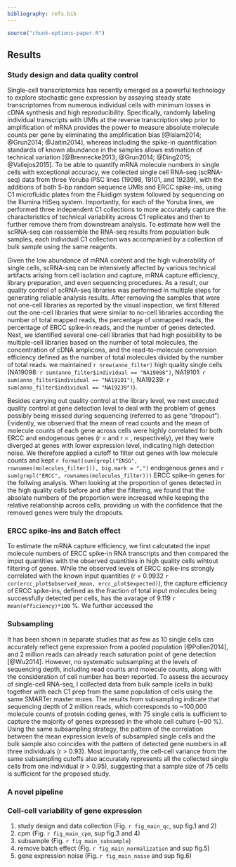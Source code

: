 ```yaml
---
bibliography: refs.bib
---
```


```r
source("chunk-options-paper.R")
```

## Results
### Study design and data quality control
Single-cell transcriptomics has recently emerged as a powerful technology to explore stochastic gene expression by assaying steady state transcriptomes from numerous individual cells with minimum losses in cDNA synthesis and high reproducibility.
Specifically, randomly labeling individual transcripts with UMIs at the reverse transcription step prior to amplification of mRNA provides the power to measure absolute molecule counts per gene by eliminating the amplification bias [@Islam2014; @Grun2014; @Jaitin2014], whereas including the spike-in quantification standards of known abundance in the samples allows estimation of technical variation [@Brennecke2013; @Grun2014; @Ding2015; @Vallejos2015].
To be able to quantify mRNA molecule numbers in single cells with exceptional accuracy, we collected single cell RNA-seq (scRNA-seq) data from three Yoruba iPSC lines (19098, 19101, and 19239), with the additions of both 5-bp random sequence UMIs and ERCC spike-ins, using C1 microfluidic plates from the Fluidigm system followed by sequencing on the Illumina HiSeq system.
Importantly, for each of the Yoruba lines, we performed three independent C1 collections to more accurately capture the characteristics of technical variability across C1 replicates and then to further remove them from downstream analysis.
To estimate how well the scRNA-seq can reassemble the RNA-seq results from population bulk samples, each individual C1 collection was accompanied by a collection of bulk sample using the same reagents.

Given the low abundance of mRNA content and the high vulnerability of single cells, scRNA-seq can be intensively affected by various technical artifacts arising from cell isolation and capture, mRNA capture efficiency, library preparation, and even sequencing procedures.
As a result, our quality control of scRNA-seq libraries was performed in multiple steps for generating reliable analysis results.
After removing the samples that were not one-cell libraries as reported by the visual inspection, we first filtered out the one-cell libraries that were similar to no-cell libraries according the number of total mapped reads, the percentage of unmapped reads, the percentage of ERCC spike-in reads, and the number of genes detected. 
Next, we identified several one-cell libraries that had high possibility to be multiple-cell libraries based on the number of total molecules, the concentration of cDNA amplicons, and the read-to-molecule conversion efficiency defined as the number of total molecules divided by the number of total reads.
we maintained `r nrow(anno_filter)` high quality single cells 
(NA19098: `r sum(anno_filter$individual == "NA19098")`,
 NA19101: `r sum(anno_filter$individual == "NA19101")`,
 NA19239: `r sum(anno_filter$individual == "NA19239")`).

Besides carrying out quality control at the library level, we next executed quality control at gene detection level to deal with the problem of genes possibly being missed during sequencing (referred to as gene “dropout”). 
Evidently, we observed that the mean of read counts and the mean of molecule counts of each gene across cells were highly correlated for both ERCC and endogenous genes (r = and r = , respectively), yet they were diverged at genes with lower expression level, indicating high detection noise. 
We therefore applied a cutoff to filter out genes with low molecule counts and kept `r format(sum(grepl("ENSG", rownames(molecules_filter))), big.mark = ",")`
endogenous genes and
`r sum(grepl("ERCC", rownames(molecules_filter)))`
ERCC spike-in genes for the follwing analysis.
When looking at the proportion of genes detected in the high quality cells before and after the filtering, we found that the absolate numbers of the proportion were increased while keeping the relative relationship across cells, providing us with the confidence that the removed genes were truly the dropouts.

### ERCC spike-ins and Batch effect
To estimate the mRNA capture efficiency, we first calcutated the input molecule numbers of ERCC spike-in RNA transcripts and then compared the imput quantities with the observed quantities in high quality cells wihtout filtering of genes. 
While the observed levels of ERCC spike-ins strongly correlated with the known input quantities (r = 0.9932 `r cor(ercc_plot$observed_mean, ercc_plot$expected)`), the capture efficiency of ERCC spike-ins, defined as the fraction of total input molecules being successfully detected per cells, has the avarage of 9.119 `r mean(efficiency)*100` %.
We further accessed the 


### Subsampling
It has been shown in separate studies that as few as 10 single cells can accurately reflect gene expression from a pooled population [@Pollen2014], and 2 million reads can already reach saturation point of gene detection [@Wu2014].
However, no systematic subsampling at the levels of sequencing depth, including read counts and molecule counts, along with the consideration of cell number has been reported. To assess the accuracy of single-cell RNA-seq, I collected data from bulk sample (cells in bulk) together with each C1 prep from the same population of cells using the same SMARTer master mixes. 
The results from subsampling indicate that sequencing depth of 2 million reads, which corresponds to ~100,000 molecule counts of protein coding genes, with 75 single cells is sufficient to capture the majority of genes expressed in the whole cell culture (~90 %). 
Using the same subsampling strategy, the pattern of the correlation between the mean expression levels of subsampled single cells and the bulk sample also coincides with the pattern of detected gene numbers in all three individuals (r > 0.93). 
Most importantly, the cell-cell variance from the same subsampling cutoffs also accurately represents all the collected single cells from one individual (r > 0.95), suggesting that a sample size of 75 cells is sufficient for the proposed study.

### A novel pipeline 

### Cell-cell variability of gene expression

1. study design and data collection (Fig. `r fig_main_qc`, sup fig.1 and 2)
2. cpm (Fig. `r fig_main_cpm`, sup fig.3 and 4)
3. subsample (Fig. `r fig_main_subsample`)
4. remove batch effect (Fig. `r fig_main_normalization` and sup fig.5)
5. gene expression noise (Fig. `r fig_main_noise` and sup fig.6)
